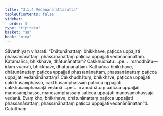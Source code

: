 ```yaml
---
title: "3.1.4 Vedanānānattasutta"
tableOfContents: false
sidebar:
  order: 5
type: "tipitaka"
basket: "su"
book: "nida"
---
```



<DynamicBreadcrumb />

<Division number="88" book="nida">

<Paragraph number="652" book="nida">
Sāvatthiyaṃ viharati. “Dhātunānattaṃ, bhikkhave, paṭicca uppajjati phassanānattaṃ, phassanānattaṃ paṭicca uppajjati vedanānānattaṃ. Katamañca, bhikkhave, dhātunānattaṃ? Cakkhudhātu …pe…  manodhātu—  idaṃ vuccati, bhikkhave, dhātunānattaṃ.
</Paragraph>

<Paragraph number="653" book="nida">
Kathañca, bhikkhave, dhātunānattaṃ paṭicca uppajjati phassanānattaṃ, phassanānattaṃ paṭicca uppajjati vedanānānattaṃ? Cakkhudhātuṃ, bhikkhave, paṭicca uppajjati cakkhusamphasso, cakkhusamphassaṃ paṭicca uppajjati cakkhusamphassajā vedanā …pe…  manodhātuṃ paṭicca uppajjati manosamphasso, manosamphassaṃ paṭicca uppajjati manosamphassajā vedanā. Evaṃ kho, bhikkhave, dhātunānattaṃ paṭicca uppajjati phassanānattaṃ, phassanānattaṃ paṭicca uppajjati vedanānānattan”ti.

</Paragraph>
</Division>

<Paragraph number="654" type="center" book="nida">
Catutthaṃ.
</Paragraph>